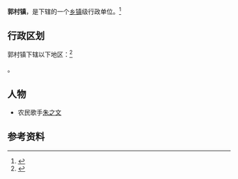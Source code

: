 {{中国乡级行政区|37/17/22/101/000}}

'''郭村镇'''，是{{PRC admin/fullname|37/17/22/101/000|3}}下辖的一个[[乡镇|乡镇]]级行政单位。<ref>{{PRC admin/ref sgc|{{PRC admin/parent|37/17/22/101/000}}}}</ref>

== 行政区划 ==

郭村镇下辖以下地区：<ref>{{PRC admin/ref sgc|37/17/22/101/000}}</ref>

{{PRC admin/children|37/17/22/101/000}}。

==人物==
* 农民歌手[[朱之文|朱之文]]

== 参考资料 ==

{{reflist}}

{{PRC admin/navcat|37/17/22/101/000}}